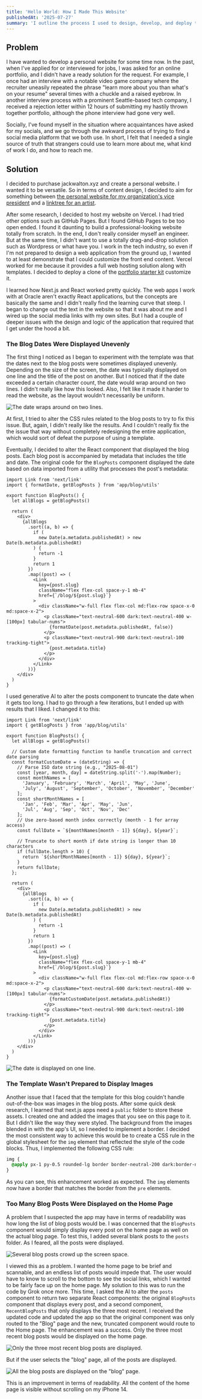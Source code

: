 ```yaml
---
title: 'Hello World: How I Made This Website'
publishedAt: '2025-07-27'
summary: 'I outline the process I used to design, develop, and deploy this website.'
---
```


## Problem

I have wanted to develop a personal website for some time now. In the past, when I've applied for or interviewed for jobs, I was asked for an online portfolio, and I didn't have a ready solution for the request. For example, I once had an interview with a notable video game company where the recruiter uneasily repeated the phrase "learn more about you than what's on your resume" several times with a chuckle and a raised eyebrow. In another interview process with a prominent Seattle-based tech company, I received a rejection letter within 12 hours of submitting my hastily thrown together portfolio, although the phone interview had gone very well.

Socially, I've found myself in the situation where acquaintances have asked for my socials, and we go through the awkward process of trying to find a social media platform that we both use. In short, I felt that I needed a single source of truth that strangers could use to learn more about me, what kind of work I do, and how to reach me.

## Solution

I decided to purchase jackwalton.xyz and create a personal website. I wanted it to be versatile. So in terms of content design, I decided to aim for something between [the personal website for my organization's vice president](https://darmourdesign.com/) and a [linktree for an artist](https://linktr.ee/marissanadler).

After some research, I decided to host my website on Vercel. I had tried other options such as GitHub Pages. But I found GitHub Pages to be too open ended. I found it daunting to build a professional-looking website totally from scratch. In the end, I don't really consider myself an engineer. But at the same time, I didn't want to use a totally drag-and-drop solution such as Wordpress or what have you. I work in the tech industry, so even if I'm not prepared to design a web application from the ground up, I wanted to at least demonstrate that I could customize the front end content. Vercel worked for me because it provides a full web hosting solution along with templates. I decided to deploy a clone of the [portfolio starter kit](https://vercel.com/templates/portfolio/portfolio-starter-kit) customize it.

I learned how Next.js and React worked pretty quickly. The web apps I work with at Oracle aren't exactly React applications, but the concepts are basically the same and I didn't really find the learning curve that steep. I began to change out the text in the website so that it was about me and I wired up the social media links with my own sites. But I had a couple of deeper issues with the design and logic of the application that required that I get under the hood a bit.

### The Blog Dates Were Displayed Unevenly

The first thing I noticed as I began to experiment with the template was that the dates next to the blog posts were sometimes displayed unevenly. Depending on the size of the screen, the date was typically displayed on one line and the title of the post on another. But I noticed that if the date exceeded a certain character count, the date would wrap around on two lines. I didn't really like how this looked. Also, I felt like it made it harder to read the website, as the layout wouldn't necessarily be uniform.

![The date wraps around on two lines.](/images/bad-date.png)

At first, I tried to alter the CSS rules related to the blog posts to try to fix this issue. But, again, I didn't really like the results. And I couldn't really fix the the issue that way without completely redesigning the entire application, which would sort of defeat the purpose of using a template. 

Eventually, I decided to alter the React component that displayed the blog posts. Each blog post is accompanied by metadata that includes the title and date. The original code for the `BlogPosts` component displayed the date based on data imported from a utility that processes the post's metadata:

```tsx
import Link from 'next/link'
import { formatDate, getBlogPosts } from 'app/blog/utils'

export function BlogPosts() {
  let allBlogs = getBlogPosts()

  return (
    <div>
      {allBlogs
        .sort((a, b) => {
          if (
            new Date(a.metadata.publishedAt) > new Date(b.metadata.publishedAt)
          ) {
            return -1
          }
          return 1
        })
        .map((post) => (
          <Link
            key={post.slug}
            className="flex flex-col space-y-1 mb-4"
            href={`/blog/${post.slug}`}
          >
            <div className="w-full flex flex-col md:flex-row space-x-0 md:space-x-2">
              <p className="text-neutral-600 dark:text-neutral-400 w-[100px] tabular-nums">
                {formatDate(post.metadata.publishedAt, false)}
              </p>
              <p className="text-neutral-900 dark:text-neutral-100 tracking-tight">
                {post.metadata.title}
              </p>
            </div>
          </Link>
        ))}
    </div>
  )
}
```

I used generative AI to alter the posts component to truncate the date when it gets too long. I had to go through a few iterations, but I ended up with results that I liked.
I changed it to this:
```tsx
import Link from 'next/link'
import { getBlogPosts } from 'app/blog/utils'

export function BlogPosts() {
  let allBlogs = getBlogPosts()

  // Custom date formatting function to handle truncation and correct date parsing
  const formatCustomDate = (dateString) => {
    // Parse ISO date string (e.g., "2025-08-01")
    const [year, month, day] = dateString.split('-').map(Number);
    const monthNames = [
      'January', 'February', 'March', 'April', 'May', 'June',
      'July', 'August', 'September', 'October', 'November', 'December'
    ];
    const shortMonthNames = [
      'Jan', 'Feb', 'Mar', 'Apr', 'May', 'Jun',
      'Jul', 'Aug', 'Sep', 'Oct', 'Nov', 'Dec'
    ];
    // Use zero-based month index correctly (month - 1 for array access)
    const fullDate = `${monthNames[month - 1]} ${day}, ${year}`;
    
    // Truncate to short month if date string is longer than 10 characters
    if (fullDate.length > 10) {
      return `${shortMonthNames[month - 1]} ${day}, ${year}`;
    }
    return fullDate;
  };

  return (
    <div>
      {allBlogs
        .sort((a, b) => {
          if (
            new Date(a.metadata.publishedAt) > new Date(b.metadata.publishedAt)
          ) {
            return -1
          }
          return 1
        })
        .map((post) => (
          <Link
            key={post.slug}
            className="flex flex-col space-y-1 mb-4"
            href={`/blog/${post.slug}`}
          >
            <div className="w-full flex flex-col md:flex-row space-x-0 md:space-x-2">
              <p className="text-neutral-600 dark:text-neutral-400 w-[100px] tabular-nums">
                {formatCustomDate(post.metadata.publishedAt)}
              </p>
              <p className="text-neutral-900 dark:text-neutral-100 tracking-tight">
                {post.metadata.title}
              </p>
            </div>
          </Link>
        ))}
    </div>
  )
}
```

![The date is displayed on one line.](/images/good-date.png)






### The Template Wasn't Prepared to Display Images

Another issue that I faced that the template for this blog couldn't handle out-of-the-box was images in the blog posts. After some quick desk research, I learned that next.js apps need a `public` folder to store these assets. I created one and added the images that you see on this page to it. But I didn't like the way they were styled. The background from the images blended in with the app's UI, so I needed to implement a border. I decided the most consistent way to achieve this would be to create a CSS rule in the global stylesheet for the `img` element that reflected the style of the code blocks. Thus, I implemented the following CSS rule:

```css
img {
  @apply px-1 py-0.5 rounded-lg border border-neutral-200 dark:border-neutral-900 overflow-hidden;
}
```

As you can see, this enhancement worked as expected. The `img` elements now have a border that matches the border from the `pre` elements.

### Too Many Blog Posts Were Displayed on the Home Page

A problem that I suspected the app may have in terms of readability was how long the list of blog posts would be. I was concerned that the `BlogPosts` component would simply display every post on the home page as well on the actual blog page. To test this, I added several blank posts to the `posts` folder. As I feared, all the posts were displayed.

![Several blog posts crowd up the screen space.](/images/too-many-blog-posts.png)

I viewed this as a problem. I wanted the home page to be brief and scannable, and an endless list of posts would impede that. The user would have to know to scroll to the bottom to see the social links, which I wanted to be fairly face up on the home page. My solution to this was to run the code by Grok once more. This time, I asked the AI to alter the `posts` component to return two separate React components: the original `BlogPosts` component that displays every post, and a second component, `RecentBlogPosts` that only displays the three most recent. I received the updated code and updated the app so that the original component was only routed to the "Blog" page and the new, truncated component would route to the Home page. The enhancement was a success. Only the three most recent blog posts would be displayed on the home page.

![Only the three most recent blog posts are displayed.](/images/enough-blog-posts.png)

But if the user selects the "blog" page, all of the posts are displayed.

![All the blog posts are displayed on the "blog" page.](/images/all-the-blog-posts.png)

This is an improvement in terms of readability. All the content of the home page is visible without scrolling on my iPhone 14.